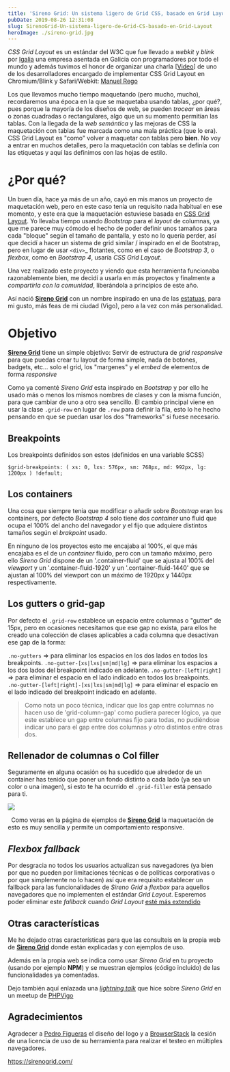 ```yaml
---
title: 'Sireno Grid: Un sistema ligero de Grid CSS, basado en Grid Layout'
pubDate: 2019-08-26 12:31:08
slug: SirenoGrid-Un-sistema-ligero-de-Grid-CS-basado-en-Grid-Layout
heroImage: ./sireno-grid.jpg
---
```


_CSS Grid Layout_ es un estándar del W3C que fue llevado a _webkit_ y _blink_ por [Igalia](https://igalia.com) una empresa asentada en Galicia con programadores por todo el mundo y además tuvimos el honor de organizar una charla [[Video](https://www.youtube.com/watch?v=NbeP64e8DZQ)] de uno de los desarrolladores encargado de implementar CSS Grid Layout en Chromium/Blink y Safari/Webkit: [Manuel Rego](https://blogs.igalia.com/mrego/resources/)

Los que llevamos mucho tiempo maquetando (pero mucho, mucho), recordaremos una época en la que se maquetaba usando tablas, ¿por qué?, pues porque la mayoría de los diseños de web, se pueden _trocear_ en áreas o zonas cuadradas o rectangulares, algo que un su momento permitían las tablas. Con la llegada de la _web semántica_ y las mejoras de CSS la maquetación con tablas fue marcada como una mala práctica (que lo era). CSS Grid Layout es "como" volver a maquetar con tablas pero **bien**. No voy a entrar en muchos detalles, pero la maquetación con tablas se definía con las etiquetas y aquí las definimos con las hojas de estilo.

# ¿Por qué?

Un buen día, hace ya más de un año, cayó en mis manos un proyecto de maquetación web, pero en este caso tenia un requisito nada habitual en ese momento, y este era que la maquetación estuviese basada en [CSS Grid Layout](https://developer.mozilla.org/es/docs/Web/CSS/CSS_Grid_Layout). Yo llevaba tiempo usando _Bootstrap_ para el _layout_ de columnas, ya que me parece muy cómodo el hecho de poder definir unos tamaños para cada "bloque" según el tamaño de pantalla, y esto no lo quería perder, así que decidí a hacer un sistema de grid similar / inspirado en el de Bootstrap, pero en lugar de usar `<div>`_ flotantes, como en el caso de _Bootstrap 3_, o _flexbox_, como en _Bootstrap 4_, usaría _CSS Grid Layout_.

Una vez realizado este proyecto y viendo que esta herramienta funcionaba razonablemente bien, me decidí a usarla en más proyectos y finalmente a _compartirla con la comunidad_, liberándola a principios de este año.

Así nació **[Sireno Grid](https://sirenogrid.com)** con un nombre inspirado en una de las [estatuas](https://es.wikipedia.org/wiki/El_Sireno), para mi gusto, más feas de mi ciudad (Vigo), pero a la vez con más personalidad.

# Objetivo

**[Sireno Grid](https://sirenogrid.com)** tiene un simple objetivo: Servir de estructura de _grid responsive_ para que puedas crear tu layout de forma simple, nada de botones, badgets, etc... solo el grid, los "margenes" y el _embed_ de elementos de forma _responsive_

Como ya comenté _Sireno Grid_ esta inspirado en _Bootstrap_ y por ello he usado más o menos los mismos nombres de clases y con la misma función, para que cambiar de uno a otro sea sencillo. El cambio principal viene en usar la clase `.grid-row` en lugar de `.row` para definir la fila, esto lo he hecho pensando en que se puedan usar los dos "frameworks" si fuese necesario.

## Breakpoints

Los breakpoints definidos son estos (definidos en una variable SCSS)

`$grid-breakpoints: (
  xs: 0,
  lxs: 576px,
  sm: 768px,
  md: 992px,
  lg: 1200px
) !default;`

## Los containers

Una cosa que siempre tenia que modificar o añadir sobre _Bootstrap_ eran los containers, por defecto _Bootstrap 4_ solo tiene dos _container_ uno fluid que ocupa el 100% del ancho del navegador y el fijo que adquiere distintos tamaños según el _brakpoint_ usado.

En ninguno de los proyectos esto me encajaba al 100%, el que más encajaba es el de un _container_ fluido, pero con un tamaño máximo, pero ello _Sireno Grid_ dispone de un '.container-fluid' que se ajusta al 100% del _viewport_ y un '.container-fluid-1920' y un '.container-fluid-1440' que se ajustan al 100% del viewport con un máximo de 1920px y 1440px respectivamente.

## Los gutters o grid-gap

Por defecto el `.grid-row` establece un espacio entre columnas o "gutter" de 15px, pero en ocasiones necesitamos que ese gap no exista, para ellos he creado una colección de clases aplicables a cada columna que desactivan ese gap de la forma:

`.no-gutters` => para eliminar los espacios en los dos lados en todos los breakpoints.
`.no-gutter-[xs|lxs|sm|md|lg]` => para eliminar los espacios a los dos lados del breakpoint indicado en adelante.
`.no-gutter-[left|right]` => para eliminar el espacio en el lado indicado en todos los breakpoints.
`.no-gutter-[left|right]-[xs|lxs|sm|md|lg]` => para eliminar el espacio en el lado indicado del breakpoint indicado en adelante.

> Como nota un poco técnica, indicar que los gap entre columnas no hacen uso de 'grid-column-gap' como pudiera parecer lógico, ya que este establece un gap entre columnas fijo para todas, no pudiéndose indicar uno para el gap entre dos columnas y otro distintos entre otras dos.

## Rellenador de columnas o Col filler

Seguramente en alguna ocasión os ha sucedido que alrededor de un container has tenido que poner un fondo distinto a cada lado (ya sea un color o una imagen), si esto te ha ocurrido el `.grid-filler` está pensado para ti.

![](fillers.png)

&nbsp;
Como veras en la página de ejemplos de **[Sireno Grid](https://sirenogrid.com)** la maquetación de esto es muy sencilla y permite un comportamiento responsive.

## _Flexbox fallback_
        
Por desgracia no todos los usuarios actualizan sus navegadores (ya bien por que no pueden por limitaciones técnicas o de políticas corporativas o por que simplemente no lo hacen) así que era requisito establecer un fallback para las funcionalidades de _Sireno Grid_ a _flexbox_ para aquellos navegadores que no implementen el estándar _Grid Layout_. Esperemos poder eliminar este _fallback_ cuando _Grid Layout_ [esté más extendido](https://caniuse.com/#feat=css-grid)

## Otras características

Me he dejado otras características para que las consulteis en la propia web de **[Sireno Grid](https://sirenogrid.com)** donde están explicadas y con ejemplos de uso.

Además en la propia web se indica como usar _Sireno Grid_ en tu proyecto (usando por ejemplo **NPM**) y se muestran ejemplos (código incluido) de las funcionalidades ya comentadas.

Dejo también aquí enlazada una [_lightning talk_](https://docs.google.com/presentation/d/18dWK5St8n-9aRmVK27_BSt78rnnEqjbVPBwlPxGsC48/edit?usp=sharing) que hice sobre _Sireno Grid_ en un meetup de [PHPVigo](https://www.meetup.com/es-ES/PHPVigo/)

## Agradecimientos

Agradecer a [Pedro Figueras](https://pedrofiguera.com) el diseño del logo y a [BrowserStack](https://www.browserstack.com/) la cesión de una licencia de uso de su herramienta para realizar el testeo en múltiples navegadores.

https://sirenogrid.com/
